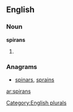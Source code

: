==English==

===Noun===
'''spirans'''

# {{plural of|[[spiran]]}}

===Anagrams===
* [[spinars#English|spinars]], [[sprains#English|sprains]]

[[Category:English plurals]]

[[ar:spirans]]